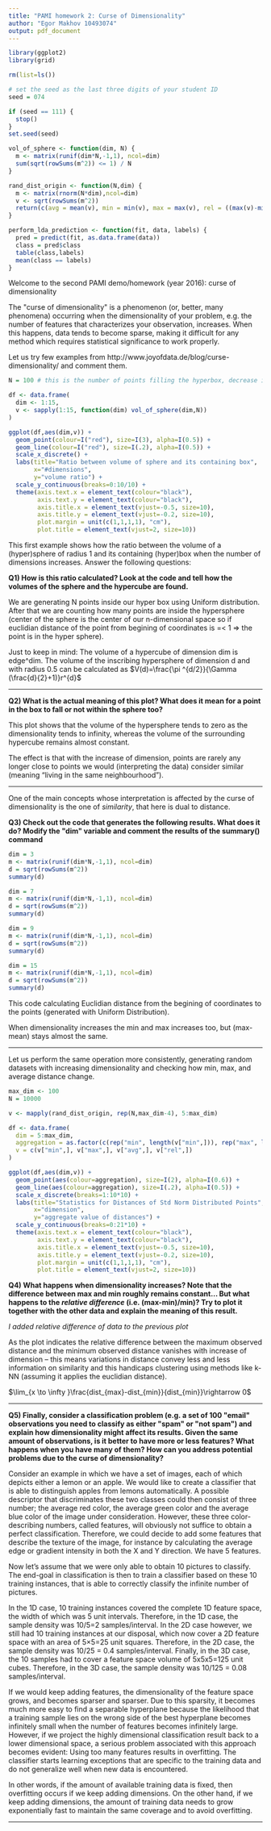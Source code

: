 ```yaml
---
title: "PAMI homework 2: Curse of Dimensionality"
author: "Egor Makhov 10493074"
output: pdf_document
---
```


```r
library(ggplot2)
library(grid)
```

```r
rm(list=ls())

# set the seed as the last three digits of your student ID
seed = 074

if (seed == 111) {
  stop()
}
set.seed(seed)
```

```r
vol_of_sphere <- function(dim, N) {
  m <- matrix(runif(dim*N,-1,1), ncol=dim)
  sum(sqrt(rowSums(m^2)) <= 1) / N
}

rand_dist_origin <- function(N,dim) {
  m <- matrix(rnorm(N*dim),ncol=dim)
  v <- sqrt(rowSums(m^2))
  return(c(avg = mean(v), min = min(v), max = max(v), rel = ((max(v)-min(v))/min(v))))
}

perform_lda_prediction <- function(fit, data, labels) {
  pred = predict(fit, as.data.frame(data))
  class = pred$class
  table(class,labels)
  mean(class == labels)
}
```

Welcome to the second PAMI demo/homework (year 2016): curse of dimensionality
    
The \"curse of dimensionality\" is a phenomenon (or, better, many phenomena)
occurring when the dimensionality of your problem, e.g. the number of features
that characterizes your observation, increases. When this happens, data tends
to become sparse, making it difficult for any method which requires statistical
significance to work properly.
    
Let us try few examples from http://www.joyofdata.de/blog/curse-dimensionality/
and comment them.

```r
N = 100 # this is the number of points filling the hyperbox, decrease if too slow

df <- data.frame(
  dim <- 1:15,
  v <- sapply(1:15, function(dim) vol_of_sphere(dim,N))
)

ggplot(df,aes(dim,v)) + 
  geom_point(colour=I("red"), size=I(3), alpha=I(0.5)) + 
  geom_line(colour=I("red"), size=I(.2), alpha=I(0.5)) +
  scale_x_discrete() + 
  labs(title="Ratio between volume of sphere and its containing box",
       x="#dimensions", 
       y="volume ratio") + 
  scale_y_continuous(breaks=0:10/10) + 
  theme(axis.text.x = element_text(colour="black"), 
        axis.text.y = element_text(colour="black"), 
        axis.title.x = element_text(vjust=-0.5, size=10), 
        axis.title.y = element_text(vjust=-0.2, size=10), 
        plot.margin = unit(c(1,1,1,1), "cm"), 
        plot.title = element_text(vjust=2, size=10))  
```

This first example shows how the ratio between the volume of a (hyper)sphere
of radius 1 and its containing (hyper)box when the number of dimensions 
increases. Answer the following questions:

**Q1) How is this ratio calculated? Look at the code and tell how the volumes of the sphere and the hypercube are found.**

We are generating N points inside our hyper box using Uniform distribution. After that we are counting how many points are inside the hypersphere (center of the sphere is the center of our n-dimensional space so if euclidian distance of the point from begining of coordinates is =< 1 => the point is in the hyper sphere).

Just to keep in mind:
The volume of a hypercube of dimension dim is edge^dim. 
The volume of the inscribing hypersphere of dimension d and with radius 0.5 can be calculated as $V(d)=\frac{\pi ^{d/2}}{\Gamma (\frac{d}{2}+1)}r^{d}$

---

**Q2) What is the actual meaning of this plot? What does it mean for a point in the box to fall or not within the sphere too?**

This plot shows that the volume of the hypersphere tends to zero as the dimensionality tends to infinity, whereas the volume of the surrounding hypercube remains almost constant.

The effect is that with the increase of dimension, points are rarely any longer close to points we would (interpreting the data) consider similar (meaning “living in the same neighbourhood”).

---

One of the main concepts whose interpretation is affected by the curse 
of dimensionality is the one of *similarity*, that here is dual to distance.

**Q3) Check out the code that generates the following results. What does it do? Modify the \"dim\" variable and comment the results of the summary() command**

```r
dim = 3
m <- matrix(runif(dim*N,-1,1), ncol=dim)
d = sqrt(rowSums(m^2))
summary(d)

dim = 7
m <- matrix(runif(dim*N,-1,1), ncol=dim)
d = sqrt(rowSums(m^2))
summary(d)

dim = 9
m <- matrix(runif(dim*N,-1,1), ncol=dim)
d = sqrt(rowSums(m^2))
summary(d)

dim = 15
m <- matrix(runif(dim*N,-1,1), ncol=dim)
d = sqrt(rowSums(m^2))
summary(d)
```

This code calculating Euclidian distance from the begining of coordinates to the points (generated with Uniform Distribution).

When dimensionality increases the min and max increases too, but (max-mean) stays almost the same.

---

Let us perform the same operation more consistently, generating random 
datasets with increasing dimensionality and checking how min, max, and
average distance change.

```r
max_dim <- 100
N = 10000

v <- mapply(rand_dist_origin, rep(N,max_dim-4), 5:max_dim)

df <- data.frame(
  dim = 5:max_dim, 
  aggregation = as.factor(c(rep("min", length(v["min",])), rep("max", length(v["max",])), rep("avg", length(v["avg",])),rep("rel", length(v["rel",])))),
  v = c(v["min",], v["max",], v["avg",], v["rel",])
)

ggplot(df,aes(dim,v)) + 
  geom_point(aes(colour=aggregation), size=I(2), alpha=I(0.6)) + 
  geom_line(aes(colour=aggregation), size=I(.2), alpha=I(0.5)) +
  scale_x_discrete(breaks=1:10*10) + 
  labs(title="Statistics for Distances of Std Norm Distributed Points", 
       x="dimension", 
       y="aggregate value of distances") + 
  scale_y_continuous(breaks=0:21*10) + 
  theme(axis.text.x = element_text(colour="black"), 
        axis.text.y = element_text(colour="black"), 
        axis.title.x = element_text(vjust=-0.5, size=10), 
        axis.title.y = element_text(vjust=-0.2, size=10), 
        plot.margin = unit(c(1,1,1,1), "cm"), 
        plot.title = element_text(vjust=2, size=10))
```

**Q4) What happens when dimensionality increases? Note that the difference between max and min roughly remains constant... But what happens to the *relative difference* (i.e. (max-min)/min)? Try to plot it together with the other data and explain the meaning of this result.**

*I added relative difference of data to the previous plot*

As the plot indicates the relative difference between the maximum observed distance and the minimum observed distance vanishes with increase of dimension – this means variations in distance convey less and less information on similarity and this handicaps clustering using methods like k-NN (assuming it applies the euclidian distance).

$\lim_{x \to \infty }\frac{dist_{max}-dist_{min}}{dist_{min}}\rightarrow 0$

---

**Q5) Finally, consider a classification problem (e.g. a set of 100 \"email\" observations you need to classify as either \"spam\" or \"not spam\") and explain how dimensionality might affect its results. Given the same amount of observations, is it better to have more or less features? What happens when you have many of them? How can you address potential problems due to the curse of dimensionality?**

Consider an example in which we have a set of images, each of which depicts either a lemon or an apple. We would like to create a classifier that is able to distinguish apples from lemons automatically.
A possible descriptor that discriminates these two classes could then consist of three number; the average red color, the average green color and the average blue color of the image under consideration.
However, these three color-describing numbers, called features, will obviously not suffice to obtain a perfect classification. Therefore, we could decide to add some features that describe the texture of the image, for instance by calculating the average edge or gradient intensity in both the X and Y direction. We have 5 features.

Now let’s assume that we were only able to obtain 10 pictures to classify. The end-goal in classification is then to train a classifier based on these 10 training instances, that is able to correctly classify the infinite number of pictures.

In the 1D case, 10 training instances covered the complete 1D feature space, the width of which was 5 unit intervals. Therefore, in the 1D case, the sample density was 10/5=2 samples/interval. In the 2D case however, we still had 10 training instances at our disposal, which now cover a 2D feature space with an area of 5×5=25 unit squares. Therefore, in the 2D case, the sample density was 10/25 = 0.4 samples/interval. Finally, in the 3D case, the 10 samples had to cover a feature space volume of 5x5x5=125 unit cubes. Therefore, in the 3D case, the sample density was 10/125 = 0.08 samples/interval.

If we would keep adding features, the dimensionality of the feature space grows, and becomes sparser and sparser. Due to this sparsity, it becomes much more easy to find a separable hyperplane because the likelihood that a training sample lies on the wrong side of the best hyperplane becomes infinitely small when the number of features becomes infinitely large. However, if we project the highly dimensional classification result back to a lower dimensional space, a serious problem associated with this approach becomes evident: Using too many features results in overfitting. The classifier starts learning exceptions that are specific to the training data and do not generalize well when new data is encountered.

In other words, if the amount of available training data is fixed, then overfitting occurs if we keep adding dimensions. On the other hand, if we keep adding dimensions, the amount of training data needs to grow exponentially fast to maintain the same coverage and to avoid overfitting.

---
